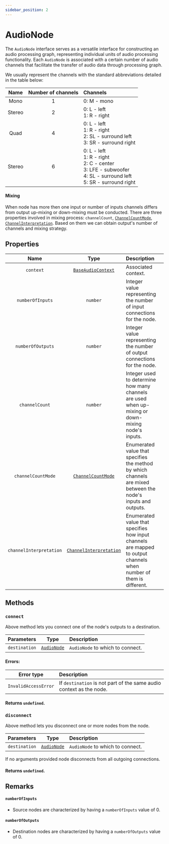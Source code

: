 ```yaml
---
sidebar_position: 2
---
```



# AudioNode

The `AudioNode` interface serves as a versatile interface for constructing an audio processing graph, representing individual units of audio processing functionality.
Each `AudioNode` is associated with a certain number of audio channels that facilitate the transfer of audio data through processing graph.

We usually represent the channels with the standard abbreviations detailed in the table below:

| Name | Number of channels | Channels |
| :----: | :------: | :-------- |
| Mono | 1 | 0: M - mono |
| Stereo | 2 | 0: L - left <br /> 1: R - right |
| Quad | 4 | 0: L - left <br /> 1: R - right <br /> 2: SL - surround left <br /> 3: SR - surround right |
| Stereo | 6 | 0: L - left <br /> 1: R - right <br /> 2: C - center <br /> 3: LFE - subwoofer <br /> 4: SL - surround left <br /> 5: SR - surround right |

#### Mixing

When node has more then one input or number of inputs channels differs from output up-mixing or down-mixing must be conducted.
There are three properties involved in mixing process: `channelCount`, [`ChannelCountMode`](/types/channel-count-mode), [`ChannelInterpretation`](/types/channel-interpretation).
Based on them we can obtain output's number of channels and mixing strategy.

## Properties

| Name | Type | Description | |
| :----: | :----: | :-------- | :-: |
| `context` | [`BaseAudioContext`](/core/base-audio-context) | Associated context. | <ReadOnly /> |
| `numberOfInputs` | `number` | Integer value representing the number of input connections for the node. | <ReadOnly /> |
| `numberOfOutputs` | `number` | Integer value representing the number of output connections for the node. | <ReadOnly /> |
| `channelCount` | `number` | Integer used to determine how many channels are used when up-mixing or down-mixing node's inputs. | <ReadOnly /> |
| `channelCountMode` | [`ChannelCountMode`](/types/channel-count-mode) | Enumerated value that specifies the method by which channels are mixed between the node's inputs and outputs. | <ReadOnly /> |
| `channelInterpretation` | [`ChannelInterpretation`](/types/channel-interpretation) | Enumerated value that specifies how input channels are mapped to output channels when number of them is different. | <ReadOnly /> |

## Methods

### `connect`

Above method lets you connect one of the node's outputs to a destination.

| Parameters | Type | Description |
| :---: | :---: | :---- |
| `destination` | [`AudioNode`](/core/audio-node) | `AudioNode` to which to connect. |

#### Errors:

| Error type | Description |
| :---: | :---- |
| `InvalidAccessError` | If `destination` is not part of the same audio context as the node. |

#### Returns `undefined`.

### `disconnect`

Above method lets you disconnect one or more nodes from the node.

| Parameters | Type | Description |
| :---: | :---: | :---- |
| `destination` <Optional /> | [`AudioNode`](/core/audio-node) | `AudioNode` to which to connect. |

If no arguments provided node disconnects from all outgoing connections.

#### Returns `undefined`.

## Remarks

#### `numberOfInputs`
- Source nodes are characterized by having a `numberOfInputs` value of 0.

#### `numberOfOutputs`
- Destination nodes are characterized by having a `numberOfOutputs` value of 0.
